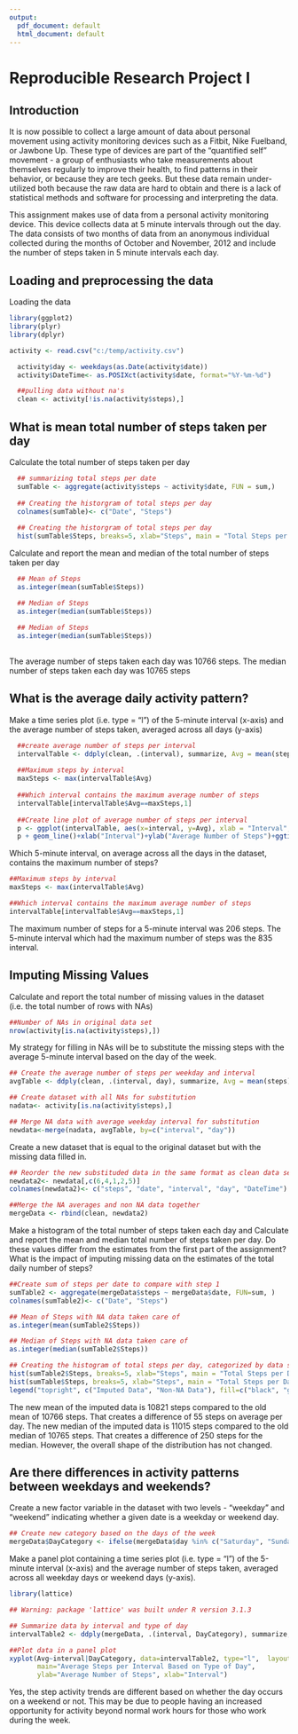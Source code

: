 ---
output:
  pdf_document: default
  html_document: default
---

# Reproducible Research Project I

## Introduction

It is now possible to collect a large amount of data about personal movement using activity monitoring devices such as a Fitbit, Nike Fuelband, or Jawbone Up. These type of devices are part of the "quantified self" movement - a group of enthusiasts who take measurements about themselves regularly to improve their health, to find patterns in their behavior, or because they are tech geeks. But these data remain under-utilized both because the raw data are hard to obtain and there is a lack of statistical methods and software for processing and interpreting the data.

This assignment makes use of data from a personal activity monitoring device. This device collects data at 5 minute intervals through out the day. The data consists of two months of data from an anonymous individual collected during the months of October and November, 2012 and include the number of steps taken in 5 minute intervals each day.

## Loading and preprocessing the data

Loading the data

```{r libraries}
library(ggplot2)
library(plyr)
library(dplyr)
```

```{r Input}
activity <- read.csv("c:/temp/activity.csv")
```

```{r processing}
  activity$day <- weekdays(as.Date(activity$date))
  activity$DateTime<- as.POSIXct(activity$date, format="%Y-%m-%d")

  ##pulling data without na's
  clean <- activity[!is.na(activity$steps),]
```

## What is mean total number of steps taken per day

Calculate the total number of steps taken per day

```{r Aggregates}
  ## summarizing total steps per date
  sumTable <- aggregate(activity$steps ~ activity$date, FUN = sum,)
  
  ## Creating the historgram of total steps per day
  colnames(sumTable)<- c("Date", "Steps")
 
  ## Creating the historgram of total steps per day
  hist(sumTable$Steps, breaks=5, xlab="Steps", main = "Total Steps per Day")
```  

Calculate and report the mean and median of the total number of steps taken per day
```{r}
  ## Mean of Steps
  as.integer(mean(sumTable$Steps))

  ## Median of Steps
  as.integer(median(sumTable$Steps))
  
  ## Median of Steps
  as.integer(median(sumTable$Steps))
  
```
The average number of steps taken each day was 10766 steps.
The median number of steps taken each day was 10765 steps

## What is the average daily activity pattern?

Make a time series plot (i.e. type = "l") of the 5-minute interval (x-axis) and the average number of steps taken, averaged across all days (y-axis)
  
```{r}
  ##create average number of steps per interval
  intervalTable <- ddply(clean, .(interval), summarize, Avg = mean(steps))
  
  ##Maximum steps by interval
  maxSteps <- max(intervalTable$Avg)
  
  ##Which interval contains the maximum average number of steps
  intervalTable[intervalTable$Avg==maxSteps,1]
  
  ##Create line plot of average number of steps per interval
  p <- ggplot(intervalTable, aes(x=interval, y=Avg), xlab = "Interval", ylab="Average Number of Steps")
  p + geom_line()+xlab("Interval")+ylab("Average Number of Steps")+ggtitle("Average Number of Steps per Interval")
```
  
  Which 5-minute interval, on average across all the days in the dataset, contains the maximum number of steps?
  
```{r}
##Maximum steps by interval
maxSteps <- max(intervalTable$Avg)

##Which interval contains the maximum average number of steps
intervalTable[intervalTable$Avg==maxSteps,1]
```

The maximum number of steps for a 5-minute interval was 206 steps.
The 5-minute interval which had the maximum number of steps was the 835 interval.

## Imputing Missing Values


Calculate and report the total number of missing values in the dataset (i.e. the total number of rows with NAs)

```{r}
##Number of NAs in original data set
nrow(activity[is.na(activity$steps),])
```

My strategy for filling in NAs will be to substitute the missing steps with the average 5-minute interval based on the day of the week.

```{r}
## Create the average number of steps per weekday and interval
avgTable <- ddply(clean, .(interval, day), summarize, Avg = mean(steps))

## Create dataset with all NAs for substitution
nadata<- activity[is.na(activity$steps),]

## Merge NA data with average weekday interval for substitution
newdata<-merge(nadata, avgTable, by=c("interval", "day"))
```

Create a new dataset that is equal to the original dataset but with the missing data filled in.

```{r}
## Reorder the new substituded data in the same format as clean data set
newdata2<- newdata[,c(6,4,1,2,5)]
colnames(newdata2)<- c("steps", "date", "interval", "day", "DateTime")

##Merge the NA averages and non NA data together
mergeData <- rbind(clean, newdata2)
```

Make a histogram of the total number of steps taken each day and Calculate and report the mean and median total number of steps taken per day. Do these values differ from the estimates from the first part of the assignment? What is the impact of imputing missing data on the estimates of the total daily number of steps?

```{r}
##Create sum of steps per date to compare with step 1
sumTable2 <- aggregate(mergeData$steps ~ mergeData$date, FUN=sum, )
colnames(sumTable2)<- c("Date", "Steps")

## Mean of Steps with NA data taken care of
as.integer(mean(sumTable2$Steps))
```

```{r}
## Median of Steps with NA data taken care of
as.integer(median(sumTable2$Steps))
```

```{r}
## Creating the histogram of total steps per day, categorized by data set to show impact
hist(sumTable2$Steps, breaks=5, xlab="Steps", main = "Total Steps per Day with NAs Fixed", col="Black")
hist(sumTable$Steps, breaks=5, xlab="Steps", main = "Total Steps per Day with NAs Fixed", col="Grey", add=T)
legend("topright", c("Imputed Data", "Non-NA Data"), fill=c("black", "grey") )
```

The new mean of the imputed data is 10821 steps compared to the old mean of 10766 steps. That creates a difference of 55 steps on average per day.
The new median of the imputed data is 11015 steps compared to the old median of 10765 steps. That creates a difference of 250 steps for the median.
However, the overall shape of the distribution has not changed.

## Are there differences in activity patterns between weekdays and weekends?

Create a new factor variable in the dataset with two levels - "weekday" and "weekend" indicating whether a given date is a weekday or weekend day.

```{r}
## Create new category based on the days of the week
mergeData$DayCategory <- ifelse(mergeData$day %in% c("Saturday", "Sunday"), "Weekend", "Weekday")

```
Make a panel plot containing a time series plot (i.e. type = "l") of the 5-minute interval (x-axis) and the average number of steps taken, averaged across all weekday days or weekend days (y-axis).

```{r}
library(lattice) 

## Warning: package 'lattice' was built under R version 3.1.3

## Summarize data by interval and type of day
intervalTable2 <- ddply(mergeData, .(interval, DayCategory), summarize, Avg = mean(steps))

##Plot data in a panel plot
xyplot(Avg~interval|DayCategory, data=intervalTable2, type="l",  layout = c(1,2),
       main="Average Steps per Interval Based on Type of Day", 
       ylab="Average Number of Steps", xlab="Interval")
```

Yes, the step activity trends are different based on whether the day occurs on a weekend or not. This may be due to people having an increased opportunity for activity beyond normal work hours for those who work during the week.